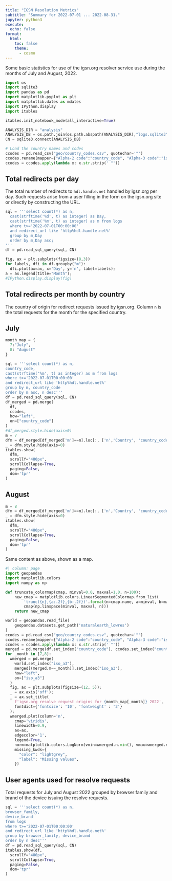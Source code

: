 ```yaml
---
title: "IGSN Resolution Metrics"
subtitle: "Summary for 2022-07-01 ... 2022-08-31."
jupyter: python3
execute:
  echo: false
format:
  html:
    toc: false
    theme:
      - cosmo
---
```


Some basic statistics for use of the igsn.org resolver service use during the months of July and August, 2022.

```python
import os
import sqlite3
import pandas as pd
import matplotlib.pyplot as plt
import matplotlib.dates as mdates
import IPython.display
import itables

itables.init_notebook_mode(all_interactive=True)

ANALYSIS_DIR = "analysis"
ANALYSIS_DB = os.path.join(os.path.abspath(ANALYSIS_DIR),"logs.sqlite3")
CN = sqlite3.connect(ANALYSIS_DB)

# Load the country names and codes
ccodes = pd.read_csv("geo/country_codes.csv", quotechar='"')
ccodes.rename(mapper={"Alpha-2 code":"country_code", "Alpha-3 code":"iso_a3"}, axis=1, inplace=True)
ccodes = ccodes.apply(lambda x: x.str.strip(' "'))
```

## Total redirects per day

The total number of redirects to `hdl.handle.net` handled by igsn.org per day. Such requests arise from a user filling in the form on the igsn.org site or directly by constructing the URL.

```python
sql = '''select count(*) as n, 
  cast(strftime('%d', t) as integer) as Day, 
  cast(strftime('%m', t) as integer) as m from logs 
  where t>='2022-07-01T00:00:00' 
  and redirect_url like 'http%hdl.handle.net%' 
  group by m,Day 
  order by m,Day asc;
'''
df = pd.read_sql_query(sql, CN)

fig, ax = plt.subplots(figsize=(8,3))
for labels, dfi in df.groupby("m"):
  dfi.plot(ax=ax, x='Day', y='n', label=labels);
a = ax.legend(title="Month");
#IPython.display.display(fig)
```

## Total redirects per month by country

The country of origin for redirect requests issued by igsn.org. Column `n` is the total requests for the month for the specified country.

::: {.panel-tabset}

## July
```python
month_map = {
  7:"July",
  8: "August"
}

sql = '''select count(*) as n, 
country_code, 
cast(strftime('%m', t) as integer) as m from logs 
where t>='2022-07-01T00:00:00' 
and redirect_url like 'http%hdl.handle.net%'
group by m, country_code 
order by m asc, n desc'''
df = pd.read_sql_query(sql, CN)
df_merged = pd.merge(
  df, 
  ccodes, 
  how="left", 
  on=["country_code"]
)
#df_merged.style.hide(axis=0)
m = 7
dfm = df_merged[df_merged['m']==m].loc[:, ['n','Country', 'country_code']].drop_duplicates(subset=['country_code'])
_ = dfm.style.hide(axis=0)
itables.show(
  dfm, 
  scrollY="480px", 
  scrollCollapse=True, 
  paging=False,
  dom='tpr'
)
```

## August

```python
m = 8
dfm = df_merged[df_merged['m']==m].loc[:, ['n','Country', 'country_code']].drop_duplicates(subset=['country_code'])
_ = dfm.style.hide(axis=0)
itables.show(
  dfm, 
  scrollY="480px", 
  scrollCollapse=True, 
  paging=False,
  dom='tpr'
)
```

:::

Same content as above, shown as a map.

```python
#| column: page
import geopandas
import matplotlib.colors
import numpy as np

def truncate_colormap(cmap, minval=0.0, maxval=1.0, n=100):
    new_cmap = matplotlib.colors.LinearSegmentedColormap.from_list(
        'trunc({n},{a:.2f},{b:.2f})'.format(n=cmap.name, a=minval, b=maxval),
        cmap(np.linspace(minval, maxval, n)))
    return new_cmap

world = geopandas.read_file(
    geopandas.datasets.get_path('naturalearth_lowres')
)
ccodes = pd.read_csv("geo/country_codes.csv", quotechar='"')
ccodes.rename(mapper={"Alpha-2 code":"country_code", "Alpha-3 code":"iso_a3"}, axis=1, inplace=True)
ccodes = ccodes.apply(lambda x: x.str.strip(' "'))
merged = pd.merge(df.set_index("country_code"), ccodes.set_index("country_code"), how="left", on=["country_code"])
for _month in [7,8]:
  wmerged = pd.merge(
    world.set_index("iso_a3"), 
    merged[(merged.m==_month)].set_index("iso_a3"), 
    how="left", 
    on=["iso_a3"]
  )
  fig, ax = plt.subplots(figsize=(12, 5));
  _ = ax.axis('off');
  _ = ax.set_title(
    f'igsn.org resolve request origins for {month_map[_month]} 2022', 
    fontdict={'fontsize': '10', 'fontweight' : '3'}
  );
  wmerged.plot(column='n', 
    cmap='viridis', 
    linewidth=0.9, 
    ax=ax, 
    edgecolor='1',
    legend=True,
    norm=matplotlib.colors.LogNorm(vmin=wmerged.n.min(), vmax=wmerged.n.max()),
    missing_kwds={
      "color": "lightgrey",
      "label": "Missing values",
    })
```

## User agents used for resolve requests

Total requests for July and August 2022 grouped by browser family and brand of the device issuing the resolve requests.

```python
sql = '''select count(*) as n, 
browser_family, 
device_brand
from logs 
where t>='2022-07-01T00:00:00' 
and redirect_url like 'http%hdl.handle.net%'
group by browser_family, device_brand
order by n desc'''
df = pd.read_sql_query(sql, CN)
itables.show(df,
  scrollY="480px", 
  scrollCollapse=True, 
  paging=False,
  dom='tpr'
)
```
